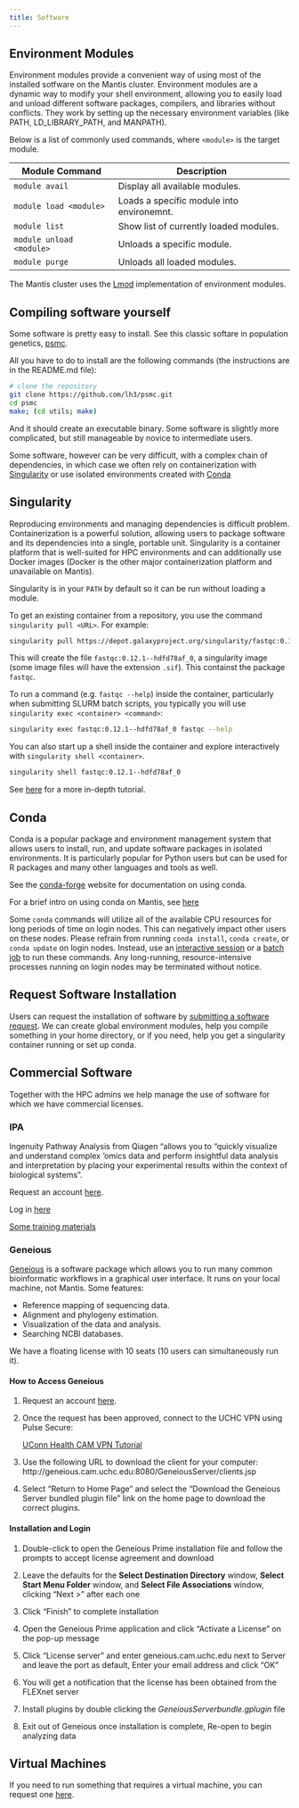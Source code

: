 ```yaml
---
title: Software
---
```


## Environment Modules
Environment modules provide a convenient way of using most of the installed sotfware on the Mantis cluster. Environment modules are a dynamic way to modify your shell environment, allowing you to easily load and unload different software packages, compilers, and libraries without conflicts. They work by setting up the necessary environment variables (like PATH, LD_LIBRARY_PATH, and MANPATH).  

Below is a list of commonly used commands, where `<module>` is the target module. 

| Module Command           | Description |
|--------------------------|-------------|
| `module avail`           | Display all available modules. |
| `module load <module>`   | Loads a specific module into environemnt. |
| `module list`            | Show list of currently loaded modules. |
| `module unload <module>` | Unloads a specific module. |
| `module purge`           | Unloads all loaded modules. |

The Mantis cluster uses the [Lmod](https://lmod.readthedocs.io) implementation of environment modules. 



<!-- # Spack -->
<!-- Going forward, most software on the Mantis cluster will now be installed using [Spack](https://spack.io/), a package manager designed for high-performance computing (HPC) environments. All software installed with Spack can be loaded with environment modules, but users can use spack for managing their sotware environment instead. Spack provides a flexible and powerful way to install, configure, and manage software packages and their dependencies in a reproducible manner. -->

<!-- ### Initialization -->
<!-- To initialize spack, run the following command: -->
<!-- ```bash  -->
<!-- source /isg/shared/spack/share/spack/setup-env.sh -->
<!-- ``` -->

<!-- You could add this to your `.bashrc` or `.bash_profile` to automatically source it in future sessions. -->

<!-- To initialize spack with other shells, find the appropriate setup script in `source /isg/shared/spack/share/spack/`. -->

<!-- ### Loading Software -->
<!-- Already installed software can be loaded using `spack load <software>`. To see a list of available software, run `spack find`. -->


<!-- ### Installing Software -->
<!-- If you want to install packages with Spack, you must first chain your home directory configuration to the cluster's Spack installation. To do so run: -->
<!-- ```bash -->
<!-- spack config add upstreams:spack-instance-1:install_tree:/isg/shared/spack/opt/spack -->
<!-- ``` -->

## Compiling software yourself

Some software is pretty easy to install. See this classic softare in population genetics, [psmc](https://github.com/lh3/psmc). 

All you have to do to install are the following commands (the instructions are in the README.md file):

```bash
# clone the repository
git clone https://github.com/lh3/psmc.git
cd psmc
make; (cd utils; make)
```

And it should create an executable binary. Some software is slightly more complicated, but still manageable by novice to intermediate users. 

Some software, however can be very difficult, with a complex chain of dependencies, in which case we often rely on containerization with [Singularity](#singularity) or use isolated environments created with [Conda](#conda)

## Singularity
Reproducing environments and managing dependencies is difficult problem. Containerization is a powerful solution, allowing users to package software and its dependencies into a single, portable unit. Singularity is a container platform that is well-suited for HPC environments and can additionally use Docker images (Docker is the other major containerization platform and unavailable on Mantis). 

Singularity is in your `PATH` by default so it can be run without loading a module. 

To get an existing container from a repository, you use the command `singularity pull <URL>`. For example:

```bash
singularity pull https://depot.galaxyproject.org/singularity/fastqc:0.12.1--hdfd78af_0
```
This will create the file `fastqc:0.12.1--hdfd78af_0`, a singularity image (some image files will have the extension `.sif`). This containst the package `fastqc`. 

To run a command (e.g. `fastqc --help`) inside the container, particularly when submitting SLURM batch scripts, you typically you will use `singularity exec <container> <command>`:

```bash 
singularity exec fastqc:0.12.1--hdfd78af_0 fastqc --help
```

You can also start up a shell inside the container and explore interactively with `singularity shell <container>`. 

```bash
singularity shell fastqc:0.12.1--hdfd78af_0
```

See [here](https://singularity-tutorial.github.io/) for a more in-depth tutorial. 

## Conda
<!-- TODO: Expand on this section -->
Conda is a popular package and environment management system that allows users to install, run, and update software packages in isolated environments. It is particularly popular for Python users but can be used for R packages and many other languages and tools as well. 

See the [conda-forge](https://conda-forge.org/download/) website for documentation on using conda.

For a brief intro on using conda on Mantis, see [here](https://isg-certificate.github.io/ISG5311/02_3_software.html#conda)

::: {.callout-warning}
Some `conda` commands will utilize all of the available CPU resources for long periods of time on login nodes. This can negatively impact other users on these nodes. Please refrain from running `conda install`, `conda create`, or `conda update` on login nodes. Instead, use an [interactive session](running.qmd#interactive-job) or a [batch job](running.qmd#batch-job-submission) to run these commands. Any long-running, resource-intensive processes running on login nodes may be terminated without notice.  
:::

## Request Software Installation
Users can request the installation of software by [submitting a software request](https://bioinformatics.uconn.edu/contact-us/software-database-request/). We can create global environment modules, help you compile something in your home directory, or if you need, help you get a singularity container running or set up conda. 

## Commercial Software

Together with the HPC admins we help manage the use of software for which we have commercial licenses. 

### IPA

Ingenuity Pathway Analysis from Qiagen "allows you to “quickly visualize and understand complex ‘omics data and perform insightful data analysis and interpretation by placing your experimental results within the context of biological systems”.

Request an account [here](https://bioinformatics.uconn.edu/ipa_registration/). 

Log in [here](https://apps.ingenuity.com/ingsso/login?service=https%3A%2F%2Fanalysis.ingenuity.com%2Fpa%2Flogin%2Fcas)

[Some training materials](https://digitalinsights.qiagen.com/ipa-training/)

### Geneious

[Geneious](https://www.geneious.com/) is a software package which allows you to run many common bioinformatic workflows in a graphical user interface. It runs on your local machine, not Mantis. Some features:

 - Reference mapping of sequencing data.
 - Alignment and phylogeny estimation.
 - Visualization of the data and analysis.
 - Searching NCBI databases.
  
We have a floating license with 10 seats (10 users can simultaneously run it). 

#### How to Access Geneious
 
1. Request an account [here](https://bioinformatics.uconn.edu/). 
 
2. Once the request has been approved, connect to the UCHC VPN using Pulse Secure:   
 
   [UConn Health CAM VPN Tutorial](https://health.uconn.edu/high-performance-computing/tutorials/cam-vpn/)

3. Use the following URL to download the client for your computer:  
<!-- markdown-link-check-disable-next-line --> 
     http://geneious.cam.uchc.edu:8080/GeneiousServer/clients.jsp
  
4. Select "Return to Home Page" and select the "Download the Geneious Server bundled plugin file"  link on the home page to download the correct plugins.

#### Installation and Login

1. Double-click to open the Geneious Prime installation file and follow the prompts to accept license agreement and download

2. Leave the defaults for the **Select Destination Directory** window, **Select Start Menu Folder** window, and **Select File Associations** window, clicking "Next >" after each one

3. Click "Finish" to complete installation

4. Open the Geneious Prime application and click "Activate a License" on the pop-up message

5. Click "License server" and enter geneious.cam.uchc.edu next to Server and leave the port as default, Enter your email address and click "OK"

6. You will get a notification that the license has been obtained from the FLEXnet server

7. Install plugins by double clicking the *GeneiousServerbundle.gplugin* file

8. Exit out of Geneious once installation is complete, Re-open to begin analyzing data


## Virtual Machines

If you need to run something that requires a virtual machine, you can request one [here](https://health.uconn.edu/high-performance-computing/contact/). 